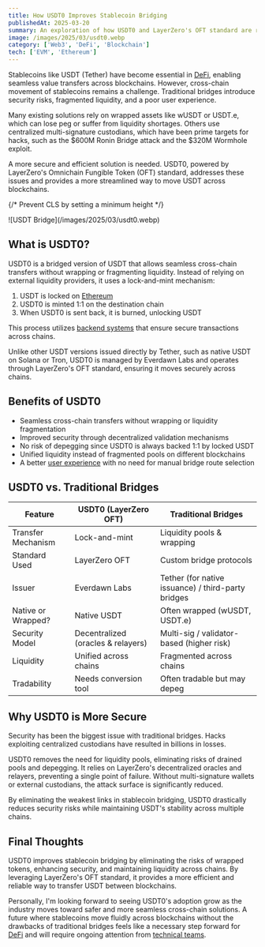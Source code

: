 ```yaml
---
title: How USDT0 Improves Stablecoin Bridging  
publishedAt: 2025-03-20
summary: An exploration of how USDT0 and LayerZero's OFT standard are revolutionizing cross-chain stablecoin transfers with improved security and unified liquidity
image: /images/2025/03/usdt0.webp
category: ['Web3', 'DeFi', 'Blockchain']
tech: ['EVM', 'Ethereum']
---
```


Stablecoins like USDT (Tether) have become essential in [DeFi](/web3), enabling seamless value transfers across blockchains. However, cross-chain movement of stablecoins remains a challenge. Traditional bridges introduce security risks, fragmented liquidity, and a poor user experience.  

Many existing solutions rely on wrapped assets like wUSDT or USDT.e, which can lose peg or suffer from liquidity shortages. Others use centralized multi-signature custodians, which have been prime targets for hacks, such as the $600M Ronin Bridge attack and the $320M Wormhole exploit.  

A more secure and efficient solution is needed. USDT0, powered by LayerZero's Omnichain Fungible Token (OFT) standard, addresses these issues and provides a more streamlined way to move USDT across blockchains.  

{/* Prevent CLS by setting a minimum height */}
<div style={{ minHeight: '300px' }}>
![USDT Bridge](/images/2025/03/usdt0.webp)
</div>

## What is USDT0?  

USDT0 is a bridged version of USDT that allows seamless cross-chain transfers without wrapping or fragmenting liquidity. Instead of relying on external liquidity providers, it uses a lock-and-mint mechanism:  

1. USDT is locked on [Ethereum](/tech/ethereum)  
2. USDT0 is minted 1:1 on the destination chain  
3. When USDT0 is sent back, it is burned, unlocking USDT  

This process utilizes [backend systems](/backend) that ensure secure transactions across chains.

Unlike other USDT versions issued directly by Tether, such as native USDT on Solana or Tron, USDT0 is managed by Everdawn Labs and operates through LayerZero's OFT standard, ensuring it moves securely across chains.  

## Benefits of USDT0  

- Seamless cross-chain transfers without wrapping or liquidity fragmentation  
- Improved security through decentralized validation mechanisms  
- No risk of depegging since USDT0 is always backed 1:1 by locked USDT  
- Unified liquidity instead of fragmented pools on different blockchains  
- A better [user experience](/frontend) with no need for manual bridge route selection

## USDT0 vs. Traditional Bridges  

| Feature | USDT0 (LayerZero OFT) | Traditional Bridges |
|---------|-----------------|-------------------|
| Transfer Mechanism | Lock-and-mint | Liquidity pools & wrapping |
| Standard Used | LayerZero OFT | Custom bridge protocols |
| Issuer | Everdawn Labs | Tether (for native issuance) / third-party bridges |
| Native or Wrapped? | Native USDT | Often wrapped (wUSDT, USDT.e) |
| Security Model | Decentralized (oracles & relayers) | Multi-sig / validator-based (higher risk) |
| Liquidity | Unified across chains | Fragmented across chains |
| Tradability | Needs conversion tool | Often tradable but may depeg |

## Why USDT0 is More Secure  

Security has been the biggest issue with traditional bridges. Hacks exploiting centralized custodians have resulted in billions in losses.  

USDT0 removes the need for liquidity pools, eliminating risks of drained pools and depegging. It relies on LayerZero's decentralized oracles and relayers, preventing a single point of failure. Without multi-signature wallets or external custodians, the attack surface is significantly reduced.  

By eliminating the weakest links in stablecoin bridging, USDT0 drastically reduces security risks while maintaining USDT's stability across multiple chains.  

## Final Thoughts  

USDT0 improves stablecoin bridging by eliminating the risks of wrapped tokens, enhancing security, and maintaining liquidity across chains. By leveraging LayerZero's OFT standard, it provides a more efficient and reliable way to transfer USDT between blockchains.  

Personally, I'm looking forward to seeing USDT0's adoption grow as the industry moves toward safer and more seamless cross-chain solutions. A future where stablecoins move fluidly across blockchains without the drawbacks of traditional bridges feels like a necessary step forward for [DeFi](/fullstack) and will require ongoing attention from [technical teams](/tech).